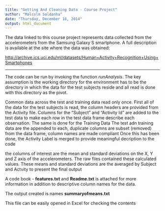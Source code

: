 ```yaml
---
title: "Getting And Cleaning Data - Course Project"
author: "Malcolm Saldanha"
date: "Thursday, December 18, 2014"
output: html_document
---
```

The data linked to this course project represents data collected from the accelerometers from the Samsung Galaxy S smartphone. A full description is available at the site where the data was obtained: 

<http://archive.ics.uci.edu/ml/datasets/Human+Activity+Recognition+Using+Smartphones> 

---
The code can be run by invoking the function *runAnalysis*. The key assumption is the working directory for the environment has to be the directory in which the data for the test subjects reside and all read is done with this directory as the pivot.

Common data across the test and training data read only once.
First all of the data for the test subjects is read, the column headers are provided from the Activity file.
Columns for the "Subject" and "Activity Id" are added to the test data to make each row in the test data frame describe each observation.
The same is done for the Training Data
The test adn training data are the appended to each, duplicate columns are subset (removed) from the data frame, column names are made compliant
Once this has been done, the Activity Label is merged to provide meaningful decription to the code

the columns of interest are the mean and standard deviations on the X, Y and Z axis of the accelerometers. The raw files contained these calculated values. These means and standard deviations are the averaged by Subject and Actvity to present the final output

A code book - **features.txt** and **Readme.txt**  is attached for more information in addition to descriptive column names for the data.

The output created is names **summaryofmeans.txt**

This file can be easily opened in Excel for checking the contents

